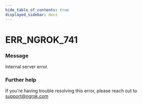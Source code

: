 ```yaml
---
hide_table_of_contents: true
displayed_sidebar: docs
---
```



# ERR_NGROK_741

### Message
Internal server error.

<ErrorDetails error='err_ngrok_741' />


### Further help
If you're having trouble resolving this error, please reach out to [support@ngrok.com](mailto:support@ngrok.com?subject=Help%20with%20ERR_NGROK_741)

